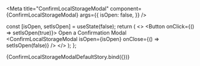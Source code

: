 
<Meta 
  title="ConfirmLocalStorageModal" 
  component={ConfirmLocalStorageModal}
  args={{
    isOpen: false,
  }}
/>

<ArgsTable of={args}/>

  const [isOpen, setIsOpen] = useState(false);
  return (
    <>
      <Button onClick={() => setIsOpen(true)}>
        Open a Confirmation Modal
      </Button>
      <ConfirmLocalStorageModal 
        isOpen={isOpen} 
        onClose={() => setIsOpen(false)}
      />
    </>
  );
};

<Canvas>
  <Story name="Default" args={{
    isOpen: isOpen
  }}
  >
    {ConfirmLocalStorageModalDefaultStory.bind({})}
  </Story>
</Canvas>